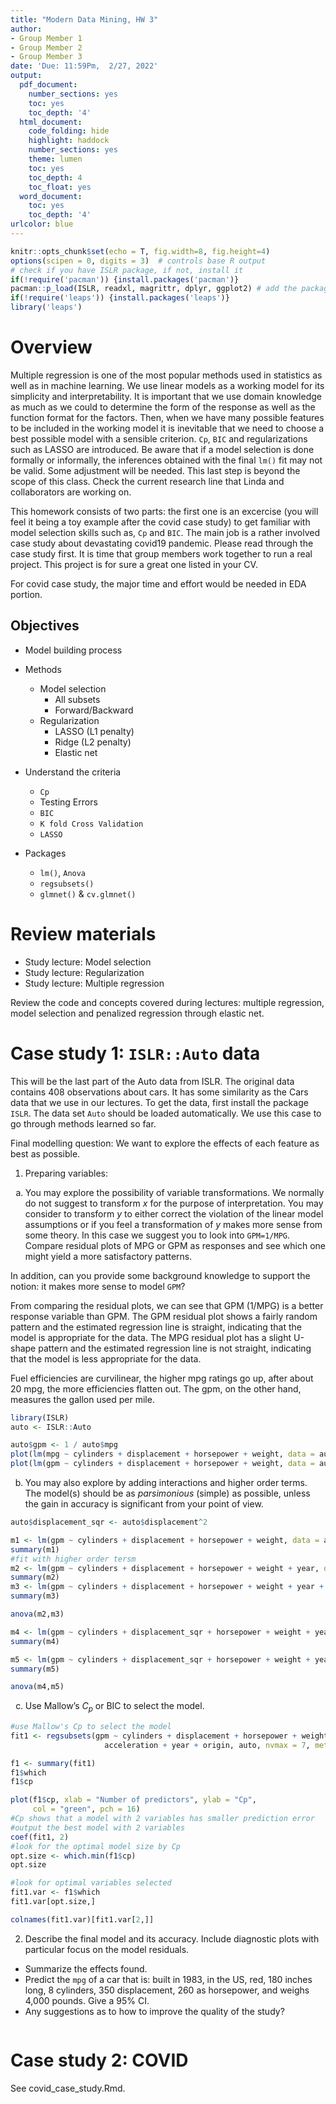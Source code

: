 ```yaml
---
title: "Modern Data Mining, HW 3"
author:
- Group Member 1
- Group Member 2
- Group Member 3
date: 'Due: 11:59Pm,  2/27, 2022'
output:
  pdf_document:
    number_sections: yes
    toc: yes
    toc_depth: '4'
  html_document:
    code_folding: hide
    highlight: haddock
    number_sections: yes
    theme: lumen
    toc: yes
    toc_depth: 4
    toc_float: yes
  word_document:
    toc: yes
    toc_depth: '4'
urlcolor: blue
---
```



```r
knitr::opts_chunk$set(echo = T, fig.width=8, fig.height=4)
options(scipen = 0, digits = 3)  # controls base R output
# check if you have ISLR package, if not, install it
if(!require('pacman')) {install.packages('pacman')}
pacman::p_load(ISLR, readxl, magrittr, dplyr, ggplot2) # add the packages needed
if(!require('leaps')) {install.packages('leaps')}
library('leaps')
```


\pagebreak

# Overview

Multiple regression is one of the most popular methods used in statistics as well as in machine learning. We use linear models as a working model for its simplicity and interpretability. It is important that we use domain knowledge as much as we could to determine the form of the response as well as the function format for the factors. Then, when we have many possible features to be included in the working model it is inevitable that we need to choose a best possible model with a sensible criterion. `Cp`, `BIC` and regularizations such as LASSO are introduced. Be aware that if a model selection is done formally or informally, the inferences obtained with the final `lm()` fit may not be valid. Some adjustment will be needed. This last step is beyond the scope of this class. Check the current research line that Linda and collaborators are working on. 

This homework consists of two parts: the first one is an excercise (you will feel it being a toy example after the covid case study) to get familiar with model selection skills such as, `Cp` and `BIC`. The main job is a rather involved case study about devastating covid19 pandemic.  Please read through the case study first. It is time that group members work together to run a real project. This project is for sure a great one listed in your CV. 

For covid case study, the major time and effort would be needed in EDA portion.

## Objectives

- Model building process

- Methods
    - Model selection
        + All subsets
        + Forward/Backward
    - Regularization
        + LASSO (L1 penalty)
        + Ridge (L2 penalty)
        + Elastic net
- Understand the criteria 
    - `Cp`
    - Testing Errors
    - `BIC` 
    - `K fold Cross Validation`
    - `LASSO` 
- Packages
    - `lm()`, `Anova`
    - `regsubsets()`
    - `glmnet()` & `cv.glmnet()`

# Review materials

- Study lecture: Model selection
- Study lecture: Regularization
- Study lecture: Multiple regression

Review the code and concepts covered during lectures: multiple regression, model selection and penalized regression through elastic net. 

# Case study 1:  `ISLR::Auto` data

This will be the last part of the Auto data from ISLR. The original data contains 408 observations about cars. It has some similarity as the Cars data that we use in our lectures. To get the data, first install the package `ISLR`. The data set `Auto` should be loaded automatically. We use this case to go through methods learned so far. 

Final modelling question: We want to explore the effects of each feature as best as possible. 

1) Preparing variables: 

a) You may explore the possibility of variable transformations. We normally do not suggest to transform $x$ for the purpose of interpretation. You may consider to transform $y$ to either correct the violation of the linear model assumptions or if you feel a transformation of $y$ makes more sense from some theory. In this case we suggest you to look into `GPM=1/MPG`. Compare residual plots of MPG or GPM as responses and see which one might yield a more satisfactory patterns. 

In addition, can you provide some background knowledge to support the notion: it makes more sense to model `GPM`?  

From comparing the residual plots, we can see that GPM (1/MPG) is a better response variable than GPM. The GPM residual plot shows a fairly random pattern and the estimated regression line is straight, indicating that the model is appropriate for the data. The MPG residual plot has a slight U-shape pattern and the estimated regression line is not straight, indicating that the model is less appropriate for the data. 

Fuel efficiencies are curvilinear, the higher mpg ratings go up, after about 20 mpg, the more efficiencies flatten out. The gpm, on the other hand, measures the gallon used per mile. 
```r
library(ISLR)
auto <- ISLR::Auto

auto$gpm <- 1 / auto$mpg
plot(lm(mpg ~ cylinders + displacement + horsepower + weight, data = auto), 1)
plot(lm(gpm ~ cylinders + displacement + horsepower + weight, data = auto), 1)

```

b) You may also explore by adding interactions and higher order terms. The model(s) should be as *parsimonious* (simple) as possible, unless the gain in accuracy is significant from your point of view. 

```r
auto$displacement_sqr <- auto$displacement^2

m1 <- lm(gpm ~ cylinders + displacement + horsepower + weight, data = auto)
summary(m1)
#fit with higher order tersm
m2 <- lm(gpm ~ cylinders + displacement + horsepower + weight + year, data = auto)
summary(m2)
m3 <- lm(gpm ~ cylinders + displacement + horsepower + weight + year + horsepower * year, data = auto)
summary(m3)

anova(m2,m3)

m4 <- lm(gpm ~ cylinders + displacement_sqr + horsepower + weight + year, data = auto)
summary(m4)

m5 <- lm(gpm ~ cylinders + displacement_sqr + horsepower + weight + year + horsepower * year, data = auto)
summary(m5)

anova(m4,m5)
```

c) Use Mallow's $C_p$ or BIC to select the model.

```r
#use Mallow's Cp to select the model
fit1 <- regsubsets(gpm ~ cylinders + displacement + horsepower + weight +
                     acceleration + year + origin, auto, nvmax = 7, method = "exhaustive")

f1 <- summary(fit1)
f1$which
f1$cp

plot(f1$cp, xlab = "Number of predictors", ylab = "Cp",
     col = "green", pch = 16)
#Cp shows that a model with 2 variables has smaller prediction error
#output the best model with 2 variables
coef(fit1, 2)
#look for the optimal model size by Cp
opt.size <- which.min(f1$cp)
opt.size

#look for optimal variables selected
fit1.var <- f1$which
fit1.var[opt.size,]

colnames(fit1.var)[fit1.var[2,]]
```


2) Describe the final model and its accuracy. Include diagnostic plots with particular focus on the model residuals.

  * Summarize the effects found.
  * Predict the `mpg` of a car that is: built in 1983, in the US, red, 180 inches long, 8 cylinders, 350 displacement, 260 as horsepower, and weighs 4,000 pounds. Give a 95% CI.
  * Any suggestions as to how to improve the quality of the study?


```r

```

# Case study 2: COVID

See covid_case_study.Rmd.

